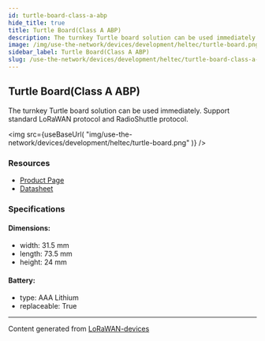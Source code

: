 ```yaml
---
id: turtle-board-class-a-abp
hide_title: true
title: Turtle Board(Class A ABP)
description: The turnkey Turtle board solution can be used immediately. Support standard LoRaWAN protocol and RadioShuttle protocol.
image: /img/use-the-network/devices/development/heltec/turtle-board.png
sidebar_label: Turtle Board(Class A ABP)
slug: /use-the-network/devices/development/heltec/turtle-board-class-a-abp
---
```



## Turtle Board(Class A ABP)

The turnkey Turtle board solution can be used immediately. Support standard LoRaWAN protocol and RadioShuttle protocol.

<img
src={useBaseUrl(
"img/use-the-network/devices/development/heltec/turtle-board.png"
)}
/>

### Resources

- [Product Page](https://heltec.org/project/turtle-board/)
- [Datasheet](https://heltec.org/project/turtle-board/#1552557147424-7f1ec-5c651922-b0bb1778-6c4e)

### Specifications

#### Dimensions:
- width: 31.5 mm
- length: 73.5 mm
- height: 24 mm
#### Battery: 
- type: AAA Lithium
- replaceable: True



---
Content generated from [LoRaWAN-devices](https://github.com/TheThingsNetwork/lorawan-devices)